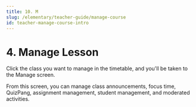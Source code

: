 ```yaml
---
title: 10. M
slug: /elementary/teacher-guide/manage-course
id: teacher-manage-course-intro
---
```



# 4. Manage Lesson

Click the class you want to manage in the timetable, and you'll be taken to the Manage screen.

From this screen, you can manage class announcements, focus time, QuizPang, assignment management, student management, and moderated activities.
